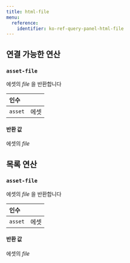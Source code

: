 ---
title: html-file
menu:
  reference:
    identifier: ko-ref-query-panel-html-file
---

## 연결 가능한 연산
<h3 id="asset-file"><code>asset-file</code></h3>

에셋의 _file_ 을 반환합니다

| 인수 |  |
| :--- | :--- |
| `asset` | 에셋 |

#### 반환 값
에셋의 _file_


## 목록 연산
<h3 id="asset-file"><code>asset-file</code></h3>

에셋의 _file_ 을 반환합니다

| 인수 |  |
| :--- | :--- |
| `asset` | 에셋 |

#### 반환 값
에셋의 _file_
